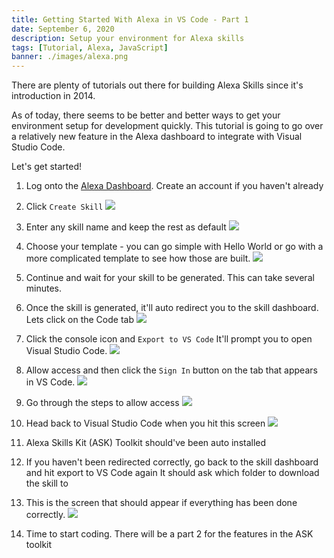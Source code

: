 ```yaml
---
title: Getting Started With Alexa in VS Code - Part 1
date: September 6, 2020
description: Setup your environment for Alexa skills
tags: [Tutorial, Alexa, JavaScript]
banner: ./images/alexa.png
---
```


There are plenty of tutorials out there for building Alexa Skills since it's introduction in 2014.

As of today, there seems to be better and better ways to get your environment setup for development quickly.
This tutorial is going to go over a relatively new feature in the Alexa dashboard to integrate with Visual Studio Code.

Let's get started!

1. Log onto the [Alexa Dashboard](https://developer.amazon.com/alexa/console/ask).
   Create an account if you haven't already

2. Click `Create Skill` 
![](/assets/images/blog-posts/getting-started-with-alexa-skills-in-vscode-part-1/1.png)

3. Enter any skill name and keep the rest as default
![](/assets/images/blog-posts/getting-started-with-alexa-skills-in-vscode-part-1/2.png)

4. Choose your template - you can go simple with Hello World or go with a more complicated template to see how those are built.
![](/assets/images/blog-posts/getting-started-with-alexa-skills-in-vscode-part-1/3.png)

5. Continue and wait for your skill to be generated. This can take several minutes.

6. Once the skill is generated, it'll auto redirect you to the skill dashboard. 
   Lets click on the Code tab
![](/assets/images/blog-posts/getting-started-with-alexa-skills-in-vscode-part-1/4.png)
7. Click the console icon and `Export to VS Code`
   It'll prompt you to open Visual Studio Code. 
   ![](/assets/images/blog-posts/getting-started-with-alexa-skills-in-vscode-part-1/5.png)

8. Allow access and then click the `Sign In` button on the tab that appears in VS Code. 
![](/assets/images/blog-posts/getting-started-with-alexa-skills-in-vscode-part-1/6.png)

9. Go through the steps to allow access
![](/assets/images/blog-posts/getting-started-with-alexa-skills-in-vscode-part-1/7.png)

10. Head back to Visual Studio Code when you hit this screen
![](/assets/images/blog-posts/getting-started-with-alexa-skills-in-vscode-part-1/8.png)

11. Alexa Skills Kit (ASK) Toolkit should've been auto installed

12. If you haven't been redirected correctly, go back to the skill dashboard and hit export to VS Code again
It should ask which folder to download the skill to

13. This is the screen that should appear if everything has been done correctly.
![](/assets/images/blog-posts/getting-started-with-alexa-skills-in-vscode-part-1/9.png)

14. Time to start coding. There will be a part 2 for the features in the ASK toolkit

